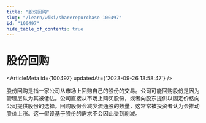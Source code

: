 ```yaml
---
title: "股份回购"
slug: "/learn/wiki/sharerepurchase-100497"
id: "100497"
hide_table_of_contents: true
---
```



# 股份回购

<ArticleMeta id={100497} updatedAt={'2023-09-26 13:58:47'} />
<div className='border-solid border-b border-t-0 my-4 border-[var(--ifm-color-gray-300)]' />

股份回购是指一家公司从市场上回购自己的股份的交易。公司可能回购股份是因为管理层认为其被低估。公司直接从市场上购买股份，或者向股东提供以固定价格向公司提供股份的选择。回购股份会减少流通股的数量，这常常被投资者认为会推动股价上涨。这一假设基于股份的需求不会因此受到削减。
